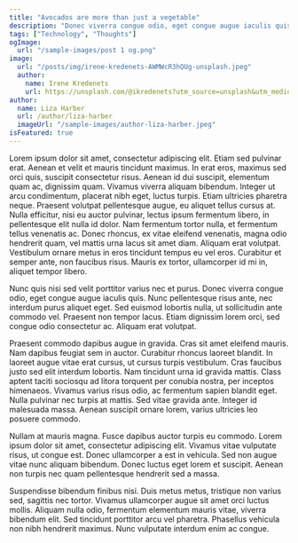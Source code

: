 ```yaml
---
title: "Avocados are more than just a vegetable"
description: "Donec viverra congue odio, eget congue augue iaculis quis. Nunc pellentesque risus ante, nec interdum purus aliquet eget."
tags: ["Technology", "Thoughts"]
ogImage:
  url: "/sample-images/post 1 og.png"
image:
  url: "/posts/img/irene-kredenets-AWMWcR3hQUg-unsplash.jpeg"
  author:
    name: Irene Kredenets
    url: https://unsplash.com/@ikredenets?utm_source=unsplash&utm_medium=referral&utm_content=creditCopyText
author:
  name: Liza Harber
  url: /author/liza-harber
  imageUrl: "/sample-images/author-liza-harber.jpeg"
isFeatured: true
---
```


Lorem ipsum dolor sit amet, consectetur adipiscing elit. Etiam sed pulvinar erat. Aenean et velit et mauris tincidunt maximus. In erat eros, maximus sed orci quis, suscipit consectetur risus. Aenean id dui suscipit, elementum quam ac, dignissim quam. Vivamus viverra aliquam bibendum. Integer ut arcu condimentum, placerat nibh eget, luctus turpis. Etiam ultricies pharetra neque. Praesent volutpat pellentesque augue, eu aliquet tellus cursus at. Nulla efficitur, nisi eu auctor pulvinar, lectus ipsum fermentum libero, in pellentesque elit nulla id dolor. Nam fermentum tortor nulla, et fermentum tellus venenatis ac. Donec rhoncus, ex vitae eleifend venenatis, magna odio hendrerit quam, vel mattis urna lacus sit amet diam. Aliquam erat volutpat. Vestibulum ornare metus in eros tincidunt tempus eu vel eros. Curabitur et semper ante, non faucibus risus. Mauris ex tortor, ullamcorper id mi in, aliquet tempor libero.

Nunc quis nisi sed velit porttitor varius nec et purus. Donec viverra congue odio, eget congue augue iaculis quis. Nunc pellentesque risus ante, nec interdum purus aliquet eget. Sed euismod lobortis nulla, ut sollicitudin ante commodo vel. Praesent non tempor lacus. Etiam dignissim lorem orci, sed congue odio consectetur ac. Aliquam erat volutpat.

Praesent commodo dapibus augue in gravida. Cras sit amet eleifend mauris. Nam dapibus feugiat sem in auctor. Curabitur rhoncus laoreet blandit. In laoreet augue vitae erat cursus, ut cursus turpis vestibulum. Cras faucibus justo sed elit interdum lobortis. Nam tincidunt urna id gravida mattis. Class aptent taciti sociosqu ad litora torquent per conubia nostra, per inceptos himenaeos. Vivamus varius risus odio, ac fermentum sapien blandit eget. Nulla pulvinar nec turpis at mattis. Sed vitae gravida ante. Integer id malesuada massa. Aenean suscipit ornare lorem, varius ultricies leo posuere commodo.

Nullam at mauris magna. Fusce dapibus auctor turpis eu commodo. Lorem ipsum dolor sit amet, consectetur adipiscing elit. Vivamus vitae vulputate risus, ut congue est. Donec ullamcorper a est in vehicula. Sed non augue vitae nunc aliquam bibendum. Donec luctus eget lorem et suscipit. Aenean non turpis nec quam pellentesque hendrerit sed a massa.

Suspendisse bibendum finibus nisi. Duis metus metus, tristique non varius sed, sagittis nec tortor. Vivamus ullamcorper augue sit amet orci luctus mollis. Aliquam nulla odio, fermentum elementum mauris vitae, viverra bibendum elit. Sed tincidunt porttitor arcu vel pharetra. Phasellus vehicula non nibh hendrerit maximus. Nunc vulputate interdum enim ac congue.
